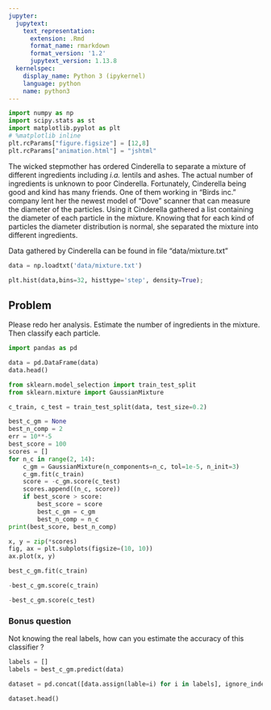 ```yaml
---
jupyter:
  jupytext:
    text_representation:
      extension: .Rmd
      format_name: rmarkdown
      format_version: '1.2'
      jupytext_version: 1.13.8
  kernelspec:
    display_name: Python 3 (ipykernel)
    language: python
    name: python3
---
```


```python
import numpy as np
import scipy.stats as st
import matplotlib.pyplot as plt
# %matplotlib inline
plt.rcParams["figure.figsize"] = [12,8]
plt.rcParams["animation.html"] = "jshtml"
```

The wicked stepmother has ordered Cinderella to separate a mixture of different ingredients including _i.a._ lentils and ashes. The actual number of ingredients is unknown to poor Cinderella. Fortunately, Cinderella being good and kind has many friends. One of them working in "Birds inc." company lent her the newest model of "Dove" scanner that can measure the diameter of the particles. Using it Cinderella gathered a list containing the diameter of each particle in the mixture. Knowing that for each kind of particles the diameter distribution is normal, she separated the mixture into different ingredients.


Data gathered by  Cinderella can be found in file "data/mixture.txt"

```python
data = np.loadtxt('data/mixture.txt')
```

```python
plt.hist(data,bins=32, histtype='step', density=True);
```

<!-- #region tags=["problem"] -->
## Problem
<!-- #endregion -->

<!-- #region tags=["problem"] -->
Please redo her analysis. Estimate the number of ingredients in the mixture. Then classify each particle.
<!-- #endregion -->

```python
import pandas as pd
```

```python
data = pd.DataFrame(data)
data.head()
```

```python
from sklearn.model_selection import train_test_split
from sklearn.mixture import GaussianMixture
```

```python
c_train, c_test = train_test_split(data, test_size=0.2)
```

```python
best_c_gm = None
best_n_comp = 2
err = 10**-5
best_score = 100
scores = []
for n_c in range(2, 14):
    c_gm = GaussianMixture(n_components=n_c, tol=1e-5, n_init=3)
    c_gm.fit(c_train)
    score = -c_gm.score(c_test)
    scores.append((n_c, score))
    if best_score > score:
        best_score = score
        best_c_gm = c_gm
        best_n_comp = n_c
print(best_score, best_n_comp)
```

```python
x, y = zip(*scores)
fig, ax = plt.subplots(figsize=(10, 10))
ax.plot(x, y)
```

```python
best_c_gm.fit(c_train)
```

```python
-best_c_gm.score(c_train)
```

```python
-best_c_gm.score(c_test)
```

### Bonus question

<!-- #region tags=["problem"] -->
Not knowing the real labels, how can you estimate  the accuracy of this classifier ? 
<!-- #endregion -->

```python
labels = []
labels = best_c_gm.predict(data)
```

```python
dataset = pd.concat([data.assign(lable=i) for i in labels], ignore_index=True)
```

```python
dataset.head()
```

```python

```
